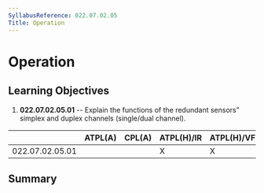 ```yaml
---
SyllabusReference: 022.07.02.05
Title: Operation
---
```


# Operation

## Learning Objectives

1.  **022.07.02.05.01** -- Explain the functions of the redundant sensors"
    simplex and duplex channels (single/dual channel).

|                 | ATPL(A) | CPL(A) | ATPL(H)/IR | ATPL(H)/VFR | CPL(H) | IR  | CBIR(A) |
| --------------- | ------- | ------ | ---------- | ----------- | ------ | --- | ------- |
| 022.07.02.05.01 |         |        | X          | X           | X      |     |         |

## Summary

